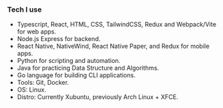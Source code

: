 ### Tech I use

- Typescript, React, HTML, CSS, TailwindCSS, Redux and Webpack/Vite for web apps.
- Node.js Express for backend.
- React Native, NativeWind, React Native Paper, and Redux for mobile apps.
- Python for scripting and automation.
- Java for practicing Data Structure and Algorithms.
- Go language for building CLI applications.
- Tools: Git, Docker.
- OS: Linux.
- Distro: Currently Xubuntu, previously Arch Linux + XFCE.
